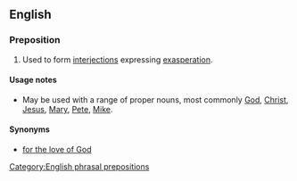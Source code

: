 ==English==
{{rfc}}

===Preposition===
{{infl|en|preposition|head=[[for]] [[the]] [[love]] [[of]]}}

# {{idiomatic}} Used to form [[interjection]]s expressing [[exasperation]].

====Usage notes====
* May be used with a range of proper nouns, most commonly [[God]], [[Christ]], [[Jesus]], [[Mary]], [[Pete]], [[Mike]].

====Synonyms====
* [[for the love of God]]

[[Category:English phrasal prepositions]]
